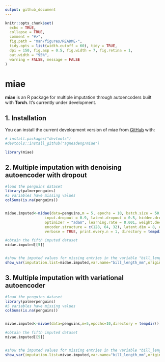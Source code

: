 ```yaml
---
output: github_document
---
```


<!-- README.md is generated from README.Rmd. Please edit that file -->

```r
knitr::opts_chunk$set(
  echo = TRUE,
  collapse = TRUE,
  comment = "#>",
  fig.path = "man/figures/README-",
  tidy.opts = list(width.cutoff = 60), tidy = TRUE,
  dpi = 150, fig.asp = 0.5, fig.width = 7, fig.retina = 1,
  out.width = "95%",
  warning = FALSE, message = FALSE
)
```

# miae

<!-- badges: start -->
<!-- badges: end -->

**miae** is an R package for multiple imputation through autoencoders built with **Torch**. It's currently under development.


## 1. Installation

You can install the current development version of miae from [GitHub](https://github.com/) with:
``` r
# install.packages("devtools")
#devtools::install_github("agnesdeng/miae")
```

``` r
library(miae)
```

## 2. Multiple imputation with denoising autoencoder with dropout
```r
#load the penguins dataset
library(palmerpenguins)
#5 variables have missing values
colSums(is.na(penguins))


midae.imputed<-midae(data=penguins,m = 5, epochs = 10, batch.size = 50,
                  input.dropout = 0.9, latent.dropout = 0.5, hidden.dropout = 1,
                  optimizer = "adam", learning.rate = 0.001, weight.decay = 0, momentum = 0,
                  encoder.structure = c(128, 64, 32), latent.dim = 8, decoder.structure = c(32, 64, 128),
                  verbose = TRUE, print.every.n = 1, directory = tempdir())

#obtain the fifth imputed dataset
midae.imputed[[5]]


#show the imputed values for missing entries in the variable "bill_length_mm"
show_var(imputation.list=midae.imputed,var.name="bill_length_mm",original.data = penguins)

```

## 3. Multiple imputation with variational autoencoder

```r
#load the penguins dataset
library(palmerpenguins)
#5 variables have missing values
colSums(is.na(penguins))


mivae.imputed<-mivae(data=penguins,m=5,epochs=10,directory = tempdir())

#obtain the fifth imputed dataset
mivae.imputed[[5]]


#show the imputed values for missing entries in the variable "bill_length_mm"
show_var(imputation.list=mivae.imputed,var.name="bill_length_mm",original.data = penguins)
```
